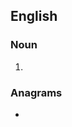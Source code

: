 ==English==

===Noun===
{{head|en|noun plural form}}

# {{plural of|adulator|lang=en}}

===Anagrams===
* {{anagrams|en|a=aadlorstu|laudators}}